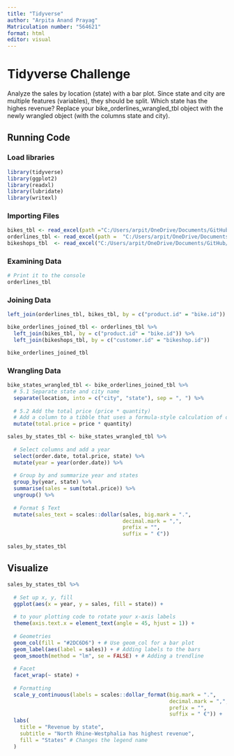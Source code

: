 ```yaml
---
title: "Tidyverse"
author: "Arpita Anand Prayag"
Matriculation number: "564621"
format: html
editor: visual
---
```


# Tidyverse Challenge

Analyze the sales by location (state) with a bar plot. Since state and city are multiple features (variables), they should be split. Which state has the highes revenue? Replace your bike_orderlines_wrangled_tbl object with the newly wrangled object (with the columns state and city).

## Running Code

### Load libraries

```r
library(tidyverse)
library(ggplot2)
library(readxl)
library(lubridate)
library(writexl)
```

### Importing Files

```r
bikes_tbl <- read_excel(path ="C:/Users/arpit/OneDrive/Documents/GitHub/repo/ss23-bdsb-arpitaprayag/assets/data/ds_data/ds_data/01_bike_sales/01_raw_data/bikes.xlsx")
orderlines_tbl <- read_excel(path =  "C:/Users/arpit/OneDrive/Documents/GitHub/repo/ss23-bdsb-arpitaprayag/assets/data/ds_data/ds_data/01_bike_sales/01_raw_data/orderlines.xlsx")
bikeshops_tbl  <- read_excel("C:/Users/arpit/OneDrive/Documents/GitHub/repo/ss23-bdsb-arpitaprayag/assets/data/ds_data/ds_data/01_bike_sales/01_raw_data/bikeshops.xlsx")

```

### Examining Data

```r
# Print it to the console
orderlines_tbl

```

### Joining Data

```r
left_join(orderlines_tbl, bikes_tbl, by = c("product.id" = "bike.id"))

bike_orderlines_joined_tbl <- orderlines_tbl %>%
  left_join(bikes_tbl, by = c("product.id" = "bike.id")) %>%
  left_join(bikeshops_tbl, by = c("customer.id" = "bikeshop.id"))

bike_orderlines_joined_tbl
```

### Wrangling Data

```r
bike_states_wrangled_tbl <- bike_orderlines_joined_tbl %>%
  # 5.1 Separate state and city name
  separate(location, into = c("city", "state"), sep = ", ") %>%
  
  # 5.2 Add the total price (price * quantity) 
  # Add a column to a tibble that uses a formula-style calculation of other columns
  mutate(total.price = price * quantity)

sales_by_states_tbl <- bike_states_wrangled_tbl %>%
  
  # Select columns and add a year
  select(order.date, total.price, state) %>%
  mutate(year = year(order.date)) %>%
  
  # Group by and summarize year and states
  group_by(year, state) %>%
  summarise(sales = sum(total.price)) %>%
  ungroup() %>%
  
  # Format $ Text
  mutate(sales_text = scales::dollar(sales, big.mark = ".", 
                                     decimal.mark = ",", 
                                     prefix = "", 
                                     suffix = " €"))

sales_by_states_tbl 
```

## Visualize

```r
sales_by_states_tbl %>%
  
  # Set up x, y, fill
  ggplot(aes(x = year, y = sales, fill = state)) +
  
  # to your plotting code to rotate your x-axis labels
  theme(axis.text.x = element_text(angle = 45, hjust = 1)) +
  
  # Geometries
  geom_col(fill = "#2DC6D6") + # Use geom_col for a bar plot
  geom_label(aes(label = sales)) + # Adding labels to the bars
  geom_smooth(method = "lm", se = FALSE) + # Adding a trendline
  
  # Facet
  facet_wrap(~ state) +
  
  # Formatting
  scale_y_continuous(labels = scales::dollar_format(big.mark = ".", 
                                                    decimal.mark = ",", 
                                                    prefix = "", 
                                                    suffix = " €")) +
  labs(
    title = "Revenue by state",
    subtitle = "North Rhine-Westphalia has highest revenue",
    fill = "States" # Changes the legend name
  )
```
